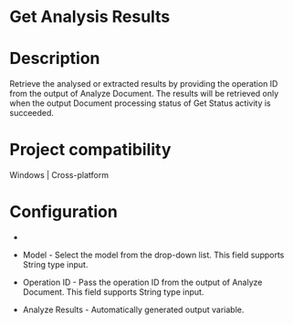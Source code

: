 ﻿# Get Analysis Results

# Description

Retrieve the analysed or extracted results by providing the operation ID from the
                output of Analyze Document. The results will be retrieved only when the
                output Document processing status of Get Status activity is
                succeeded.

# Project compatibility

Windows | Cross-platform

# Configuration

* 
* Model - Select the model from the drop-down list. This field supports String type input.
* Operation ID - Pass the operation ID from the output of Analyze Document. This field supports String type input.





* Analyze Results - Automatically generated output variable.
